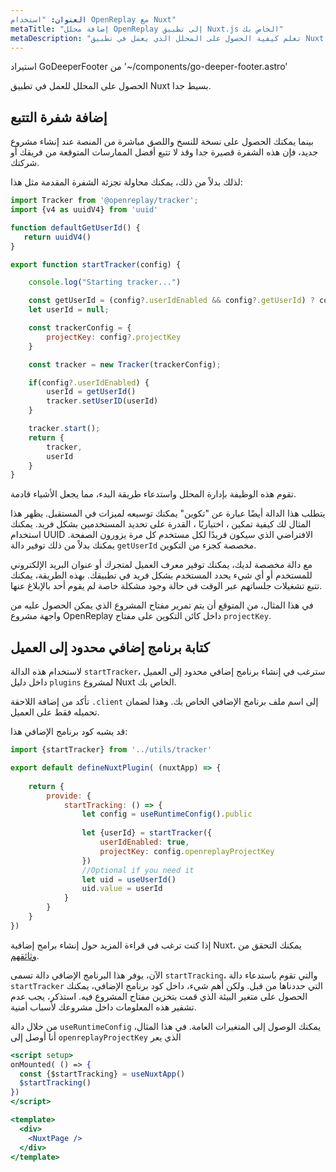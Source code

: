 ```yaml
---
العنوان: "استخدام OpenReplay مع Nuxt"
metaTitle: "إضافة محلل OpenReplay إلى تطبيق Nuxt.js الخاص بك"
metaDescription: "تعلم كيفية الحصول على المحلل الذي يعمل في تطبيق Nuxt الخاص بك"
---
```

استيراد GoDeeperFooter من '~/components/go-deeper-footer.astro'

الحصول على المحلل للعمل في تطبيق Nuxt بسيط جدا.

## إضافة شفرة التتبع

بينما يمكنك الحصول على نسخة للنسخ واللصق مباشرة من المنصة عند إنشاء مشروع جديد، فإن هذه الشفرة قصيرة جدا وقد لا تتبع أفضل الممارسات المتوقعة من فريقك أو شركتك.

لذلك بدلاً من ذلك، يمكنك محاولة تجزئة الشفرة المقدمة مثل هذا:


```jsx
import Tracker from '@openreplay/tracker';
import {v4 as uuidV4} from 'uuid'

function defaultGetUserId() {
   return uuidV4() 
}

export function startTracker(config) {

    console.log("Starting tracker...")

    const getUserId = (config?.userIdEnabled && config?.getUserId) ? config.getUserId : defaultGetUserId
    let userId = null;

    const trackerConfig = {
        projectKey: config?.projectKey
    }

    const tracker = new Tracker(trackerConfig);

    if(config?.userIdEnabled) {
        userId = getUserId()
        tracker.setUserID(userId)
    }

    tracker.start();
    return {
        tracker,
        userId
    }
}
```


تقوم هذه الوظيفة بإدارة المحلل واستدعاء طريقة البدء، مما يجعل الأشياء قادمة.

يتطلب هذا الدالة أيضًا عبارة عن "تكوين" يمكنك توسيعه لميزات في المستقبل. يظهر هذا المثال لك كيفية تمكين ، اختياريًا ، القدرة على تحديد المستخدمين بشكل فريد. يمكنك استخدام UUID الافتراضي الذي سيكون فريدًا لكل مستخدم كل مرة يزورون الصفحة. يمكنك بدلاً من ذلك توفير دالة `getUserId` مخصصة كجزء من التكوين.

مع دالة مخصصة لديك، يمكنك توفير معرف العميل لمتجرك أو عنوان البريد الإلكتروني للمستخدم أو أي شيء يحدد المستخدم بشكل فريد في تطبيقك. بهذه الطريقة، يمكنك تتبع تشغيلات جلساتهم عبر الوقت في حالة وجود مشكلة خاصة لم يقوم أحد بالإبلاغ عنها.

في هذا المثال، من المتوقع أن يتم تمرير مفتاح المشروع الذي يمكن الحصول عليه من واجهة مشروع OpenReplay داخل كائن التكوين على مفتاح `projectKey`.

## كتابة برنامج إضافي محدود إلى العميل

لاستخدام هذه الدالة `startTracker`، سترغب في إنشاء برنامج إضافي محدود إلى العميل داخل دليل `plugins` لمشروع Nuxt الخاص بك.

تأكد من إضافة اللاحقة `.client` إلى اسم ملف برنامج الإضافي الخاص بك. وهذا لضمان تحميله فقط على العميل.

قد يشبه كود برنامج الإضافي هذا:


```jsx
import {startTracker} from '../utils/tracker'

export default defineNuxtPlugin( (nuxtApp) => {
    
    return {
        provide: {
            startTracking: () => {
                let config = useRuntimeConfig().public
                
                let {userId} = startTracker({
                    userIdEnabled: true,
                    projectKey: config.openreplayProjectKey
                })
                //Optional if you need it
                let uid = useUserId()
                uid.value = userId
            }
        }
    }
})
```


إذا كنت ترغب في قراءة المزيد حول إنشاء برامج إضافية Nuxt، يمكنك التحقق من [وثائقهم](https://v3.nuxtjs.org/guide/directory-structure/plugins).

الآن، يوفر هذا البرنامج الإضافي دالة تسمى `startTracking`، والتي تقوم باستدعاء دالة `startTracker` التي حددناها من قبل. ولكن أهم شيء، داخل كود برنامج الإضافي، يمكنك الحصول على متغير البيئة الذي قمت بتخزين مفتاح المشروع فيه. استذكر، يجب عدم تشفير هذه المعلومات داخل مشروعك لأسباب أمنية.

من خلال دالة `useRuntimeConfig` يمكنك الوصول إلى المتغيرات العامة. في هذا المثال، أنا أوصل إلى `openreplayProjectKey` الذي يعر
```jsx
<script setup>
onMounted( () => {
  const {$startTracking} = useNuxtApp()
  $startTracking()
})
</script>

<template>
  <div>
    <NuxtPage />
  </div>
</template>
```
